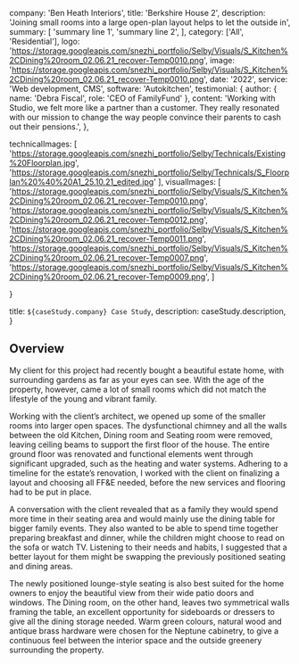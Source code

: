 
  company: 'Ben Heath Interiors',
  title: 'Berkshire House 2',
  description:
    'Joining small rooms into a large open-plan layout helps to let the outside in',
  summary: [
    'summary line 1',
    'summary line 2',
  ],
  category: ['All', 'Residential'],
  logo: 'https://storage.googleapis.com/snezhi_portfolio/Selby/Visuals/S_Kitchen%2CDining%20room_02.06.21_recover-Temp0010.png',
  image: 'https://storage.googleapis.com/snezhi_portfolio/Selby/Visuals/S_Kitchen%2CDining%20room_02.06.21_recover-Temp0010.png',
  date: '2022',
  service: 'Web development, CMS',
  software: 'Autokitchen',
  testimonial: {
    author: { name: 'Debra Fiscal', role: 'CEO of FamilyFund' },
    content:
      'Working with Studio, we felt more like a partner than a customer. They really resonated with our mission to change the way people convince their parents to cash out their pensions.',
  },

  technicalImages: [
    'https://storage.googleapis.com/snezhi_portfolio/Selby/Technicals/Existing%20Floorplan.jpg',
    'https://storage.googleapis.com/snezhi_portfolio/Selby/Technicals/S_Floorplan%20%40%20A1_25.10.21_edited.jpg'
  ],
  visualImages: [
    'https://storage.googleapis.com/snezhi_portfolio/Selby/Visuals/S_Kitchen%2CDining%20room_02.06.21_recover-Temp0010.png',
    'https://storage.googleapis.com/snezhi_portfolio/Selby/Visuals/S_Kitchen%2CDining%20room_02.06.21_recover-Temp0012.png',
    'https://storage.googleapis.com/snezhi_portfolio/Selby/Visuals/S_Kitchen%2CDining%20room_02.06.21_recover-Temp0011.png',
    'https://storage.googleapis.com/snezhi_portfolio/Selby/Visuals/S_Kitchen%2CDining%20room_02.06.21_recover-Temp0007.png',
    'https://storage.googleapis.com/snezhi_portfolio/Selby/Visuals/S_Kitchen%2CDining%20room_02.06.21_recover-Temp0009.png',
  ]

}

  title: `${caseStudy.company} Case Study`,
  description: caseStudy.description,
}

## Overview


My client for this project had recently bought a beautiful estate home, with surrounding gardens as far as your eyes can see. With the age of the property, however, came a lot of small rooms which did not match the lifestyle of the young and vibrant family.

Working with the client’s architect, we opened up some of the smaller rooms into larger open spaces. The dysfunctional chimney and all the walls between the old Kitchen, Dining room and Seating room were removed, leaving ceiling beams to support the first floor of the house. The entire ground floor was renovated and functional elements went through significant upgraded, such as the heating and water systems. Adhering to a timeline for the estate’s renovation, I worked with the client on finalizing a layout and choosing all FF&E needed, before the new services and flooring had to be put in place.

A conversation with the client revealed that as a family they would spend more time in their seating area and would mainly use the dining table for bigger family events. They also wanted to be able to spend time together preparing breakfast and dinner, while the children might choose to read on the sofa or watch TV. Listening to their needs and habits, I suggested that a better layout for them might be swapping the previously positioned seating and dining areas. 

The newly positioned lounge-style seating is also best suited for the home owners to enjoy the beautiful view from their wide patio doors and windows. The Dining room, on the other hand, leaves two symmetrical walls framing the table, an excellent opportunity for sideboards or dressers to give all the dining storage needed. Warm green colours, natural wood and antique brass hardware were chosen for the Neptune cabinetry, to give a continuous feel between the interior space and the outside greenery surrounding the property.


